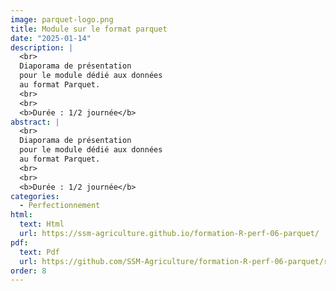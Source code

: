 ```yaml
---
image: parquet-logo.png
title: Module sur le format parquet
date: "2025-01-14"
description: |
  <br>
  Diaporama de présentation
  pour le module dédié aux données
  au format Parquet. 
  <br>
  <br>
  <b>Durée : 1/2 journée</b> 
abstract: |
  <br>
  Diaporama de présentation
  pour le module dédié aux données
  au format Parquet. 
  <br>
  <br>
  <b>Durée : 1/2 journée</b> 
categories:
  - Perfectionnement
html:
  text: Html
  url: https://ssm-agriculture.github.io/formation-R-perf-06-parquet/
pdf:
  text: Pdf 
  url: https://github.com/SSM-Agriculture/formation-R-perf-06-parquet/raw/main/diaporama_pdf/Diaporama_modules_parquet.pdf
order: 8
---
```

